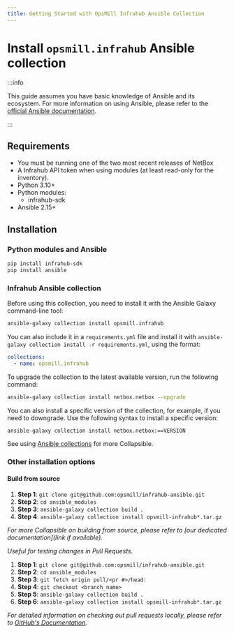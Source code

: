 ```yaml
---
title: Getting Started with OpsMill Infrahub Ansible Collection
---
```



# Install `opsmill.infrahub` Ansible collection

:::info

This guide assumes you have basic knowledge of Ansible and its ecosystem. For more information on using Ansible, please refer to the [official Ansible documentation](https://docs.ansible.com/ansible/latest/index.html).

:::

## Requirements

* You must be running one of the two most recent releases of NetBox
* A Infrahub API token when using modules (at least read-only for the inventory).
* Python 3.10+
* Python modules:
    * infrahub-sdk
* Ansible 2.15+

## Installation

### Python modules and Ansible

```bash
pip install infrahub-sdk
pip install ansible
```

### Infrahub Ansible collection

Before using this collection, you need to install it with the Ansible Galaxy command-line tool:

```bash
ansible-galaxy collection install opsmill.infrahub
```

You can also include it in a `requirements.yml` file and install it with `ansible-galaxy collection install -r requirements.yml`, using the format:

```yaml
collections:
  - name: opsmill.infrahub
```

To upgrade the collection to the latest available version, run the following command:

```bash
ansible-galaxy collection install netbox.netbox --upgrade
```

You can also install a specific version of the collection, for example, if you need to downgrade. Use the following syntax to install a specific version:

```bash
ansible-galaxy collection install netbox.netbox:==VERSION
```

See using [Ansible collections](https://docs.ansible.com/ansible/latest/user_guide/collections_using.html#installing-collections) for more Collapsible.

### Other installation options

#### Build from source

<Tabs>
<TabItem value="Build from source" default>

1. **Step 1**: `git clone git@github.com:opsmill/infrahub-ansible.git`
2. **Step 2**: `cd ansible_modules`
3. **Step 3**: `ansible-galaxy collection build .`
4. **Step 4**: `ansible-galaxy collection install opsmill-infrahub*.tar.gz`

*For more Collapsible on building from source, please refer to [our dedicated documentation](link if available).*

</TabItem>
<TabItem value="Build from source (Pull Request)">

*Useful for testing changes in Pull Requests.*

1. **Step 1**: `git clone git@github.com:opsmill/infrahub-ansible.git`
2. **Step 2**: `cd ansible_modules`
3. **Step 3**: `git fetch origin pull/<pr #>/head:`
4. **Step 4**: `git checkout <branch_name>`
5. **Step 5**: `ansible-galaxy collection build .`
6. **Step 6**: `ansible-galaxy collection install opsmill-infrahub*.tar.gz`

*For detailed information on checking out pull requests locally, please refer to [GitHub's Documentation](https://docs.github.com/en/pull-requests/collaborating-with-pull-requests/reviewing-changes-in-pull-requests/checking-out-pull-requests-locally).*

</TabItem>
</Tabs>
